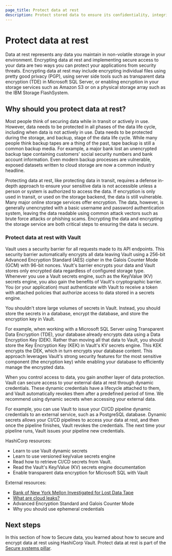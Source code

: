 ```yaml
---
page_title: Protect data at rest
description: Protect stored data to ensure its confidentiality, integrity, and availability.
---
```


# Protect data at rest

Data at rest represents any data you maintain in non-volatile storage in your environment. Encrypting data at rest and implementing secure access to your data are two ways you can protect your applications from security threats. Encrypting data at rest may include encrypting individual files using pretty good privacy (PGP), using server side tools such as transparent data encryption (TDE) in Microsoft SQL Server, or enabling encryption in your storage services such as Amazon S3 or on a physical storage array such as the IBM Storage FlashSystem.

## Why should you protect data at rest?

Most people think of securing data while in transit or actively in use. However, data needs to be protected in all phases of the data life cycle, including when data is not actively in use. Data needs to be protected during the storage, and backup, stage of the data life cycle. While many people think backup tapes are a thing of the past, tape backup is still a common backup media. For example, a major bank lost an unencrypted backup tape containing customers' social security numbers and bank account information. Even modern backup processes are vulnerable, exposed datasets written to cloud storage are now a common industry headline.

Protecting data at rest, like protecting data in transit, requires a defense in-depth approach to ensure your sensitive data is not accessible unless a person or system is authorized to access the data. If encryption is only used in transit, or used on the storage backend, the data is still vulnerable. Many major online storage services offer encryption. The data, however, is generally unencrypted with a basic username and password authentication system, leaving the data readable using common attack vectors such as brute force attacks or phishing scams. Encrypting the data and encrypting the storage service are both critical steps to ensuring the data is secure.

### Protect data at rest with Vault

Vault uses a security barrier for all requests made to its API endpoints. This security barrier automatically encrypts all data leaving Vault using a 256-bit Advanced Encryption Standard (AES) cipher in the Galois Counter Mode (GCM) with 96-bit nonces. Vault's barrier encrypts your data and Vault stores only encrypted data regardless of configured storage type. Whenever you use a Vault secrets engine, such as the Key/Value (KV) secrets engine, you also gain the benefits of Vault's cryptographic barrier. You (or your application) must authenticate with Vault to receive a token with attached policies that authorize access to data stored in a secrets engine.

You shouldn't store large volumes of secrets in Vault. Instead, you should store the secrets in a database, encrypt the database, and store the encryption key in Vault.

For example, when working with a Microsoft SQL Server using Transparent Data Encryption (TDE), your database already encrypts data using a Data Encryption Key (DEK). Rather than moving all that data to Vault, you should store the Key Encryption Key (KEK) in Vault's KV secrets engine. This KEK encrypts the DEK, which in turn encrypts your database content. This approach leverages Vault's strong security features for the most sensitive component (the encryption key) while enabling your database to efficiently manage the encrypted data.

When you control access to data, you gain another layer of data protection. Vault can secure access to your external data at rest through dynamic credentials. These dynamic credentials have a lifecycle attached to them, and Vault automatically revokes them after a predefined period of time. We recommend using dynamic secrets when accessing your external data.

For example, you can use Vault to issue your CI/CD pipeline dynamic credentials to an external service, such as a PostgreSQL database. Dynamic secrets allows your CI/CD pipelines to access your data at rest, and then once the pipeline finishes, Vault revokes the credentials. The next time your pipeline runs, Vault issues your pipeline new credentials.

HashiCorp resources:

- Learn to use Vault dynamic secrets
- Learn to use versioned key/value secrets engine
- Read how to retrieve CI/CD secrets from Vault.
- Read the Vault's Key/Value (KV) secrets engine documentation
- Enable transparent data encryption for Microsoft SQL with Vault

External resources:

- [Bank of New York Mellon Investigated for Lost Data Tape](https://www.bankinfosecurity.com/bank-new-york-mellon-investigated-for-lost-data-tape-a-862)
- [What are cloud leaks?](https://www.upguard.com/blog/what-are-cloud-leaks)
- Advanced Encryption Standard and Galois Counter Mode
- Why you should use ephemeral credentials

## Next steps

In this section of how to Secure data, you learned about how to secure and encrypt data at rest using HashiCorp Vault. Protect data at rest is part of the [Secure systems pillar](/well-architected-framework/secure-systems).
